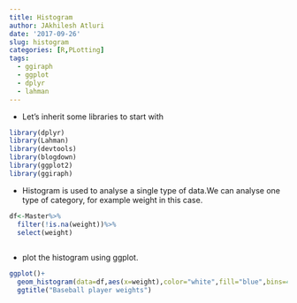 ```yaml
---
title: Histogram
author: JAkhilesh Atluri
date: '2017-09-26'
slug: histogram
categories: [R,PLotting]
tags:
  - ggiraph
  - ggplot
  - dplyr
  - lahman
---
```



 * Let's inherit some libraries to start with


```r
library(dplyr)
library(Lahman) 
library(devtools)
library(blogdown)
library(ggplot2)
library(ggiraph)

```

* Histogram is used to analyse a single type of data.We can analyse one type of
category, for example weight in this case.

```r
df<-Master%>%
  filter(!is.na(weight))%>%
  select(weight)
  
```

* plot the histogram using ggplot.

```r
ggplot()+
  geom_histogram(data=df,aes(x=weight),color="white",fill="blue",bins=40)+
  ggtitle("Baseball player weights")

```


